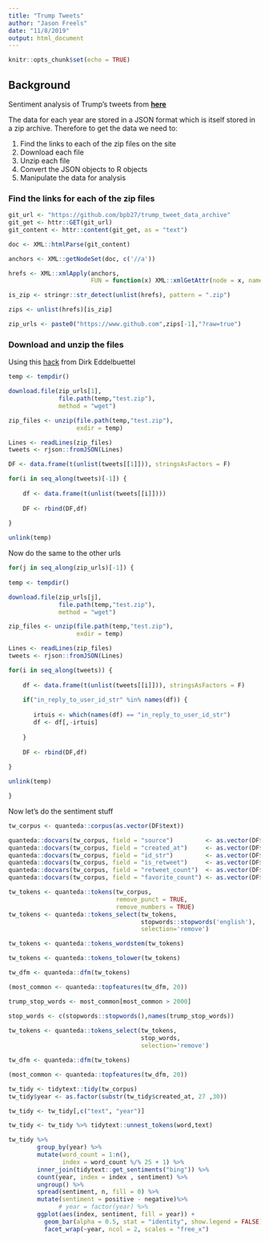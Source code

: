 ```yaml
---
title: "Trump Tweets"
author: "Jason Freels"
date: "11/8/2019"
output: html_document
---
```


```r
knitr::opts_chunk$set(echo = TRUE)
```

## Background

Sentiment analysis of Trump's tweets from [**here**](https://github.com/bpb27/trump_tweet_data_archive)

The data for each year are stored in a JSON format which is itself stored in a zip archive.  Therefore to get the data we need to:

1. Find the links to each of the zip files on the site
2. Download each file
3. Unzip each file
4. Convert the JSON objects to R objects
5. Manipulate the data for analysis

### Find the links for each of the zip files

```r
git_url <- "https://github.com/bpb27/trump_tweet_data_archive"
git_get <- httr::GET(git_url)
git_content <- httr::content(git_get, as = "text")

doc <- XML::htmlParse(git_content)

anchors <- XML::getNodeSet(doc, c('//a'))

hrefs <- XML::xmlApply(anchors, 
                       FUN = function(x) XML::xmlGetAttr(node = x, name = "href"))

is_zip <- stringr::str_detect(unlist(hrefs), pattern = ".zip")

zips <- unlist(hrefs)[is_zip]

zip_urls <- paste0("https://www.github.com",zips[-1],"?raw=true")
```

### Download and unzip the files

Using this [hack](https://stackoverflow.com/questions/3053833/using-r-to-download-zipped-data-file-extract-and-import-data?rq=1) from Dirk Eddelbuettel

```r
temp <- tempdir()

download.file(zip_urls[1],
              file.path(temp,"test.zip"), 
              method = "wget")

zip_files <- unzip(file.path(temp,"test.zip"), 
                   exdir = temp)

Lines <- readLines(zip_files)
tweets <- rjson::fromJSON(Lines)

DF <- data.frame(t(unlist(tweets[[1]])), stringsAsFactors = F)

for(i in seq_along(tweets)[-1]) {
  
    df <- data.frame(t(unlist(tweets[[i]])))
    
    DF <- rbind(DF,df)
    
}

unlink(temp)
```

Now do the same to the other urls

```r
for(j in seq_along(zip_urls)[-1]) {
  
temp <- tempdir()

download.file(zip_urls[j],
              file.path(temp,"test.zip"), 
              method = "wget")

zip_files <- unzip(file.path(temp,"test.zip"), 
                   exdir = temp)

Lines <- readLines(zip_files)
tweets <- rjson::fromJSON(Lines)

for(i in seq_along(tweets)) {
  
    df <- data.frame(t(unlist(tweets[[i]])), stringsAsFactors = F)
    
    if("in_reply_to_user_id_str" %in% names(df)) {
      
       irtuis <- which(names(df) == "in_reply_to_user_id_str")
       df <- df[,-irtuis]
       
    }
    
    DF <- rbind(DF,df)
    
}

unlink(temp)

}
```

Now let's do the sentiment stuff

```r
tw_corpus <- quanteda::corpus(as.vector(DF$text))

quanteda::docvars(tw_corpus, field = "source")         <- as.vector(DF$source)
quanteda::docvars(tw_corpus, field = "created_at")     <- as.vector(DF$created_at)
quanteda::docvars(tw_corpus, field = "id_str")         <- as.vector(DF$id_str)
quanteda::docvars(tw_corpus, field = "is_retweet")     <- as.vector(DF$is_retweet)
quanteda::docvars(tw_corpus, field = "retweet_count")  <- as.vector(DF$retweet_count)
quanteda::docvars(tw_corpus, field = "favorite_count") <- as.vector(DF$favorite_count)
```

```r
tw_tokens <- quanteda::tokens(tw_corpus, 
                              remove_punct = TRUE, 
                              remove_numbers = TRUE)
tw_tokens <- quanteda::tokens_select(tw_tokens, 
                                     stopwords::stopwords('english'),
                                     selection='remove')

tw_tokens <- quanteda::tokens_wordstem(tw_tokens)

tw_tokens <- quanteda::tokens_tolower(tw_tokens)
```

```r
tw_dfm <- quanteda::dfm(tw_tokens)
```


```r
(most_common <- quanteda::topfeatures(tw_dfm, 20))
```

```r
trump_stop_words <- most_common[most_common > 2000]

stop_words <- c(stopwords::stopwords(),names(trump_stop_words))
                
tw_tokens <- quanteda::tokens_select(tw_tokens, 
                                     stop_words,
                                     selection='remove')
```

```r
tw_dfm <- quanteda::dfm(tw_tokens)
```


```r
(most_common <- quanteda::topfeatures(tw_dfm, 20))
```

```r
tw_tidy <- tidytext::tidy(tw_corpus)
tw_tidy$year <- as.factor(substr(tw_tidy$created_at, 27 ,30))

tw_tidy <- tw_tidy[,c("text", "year")]

tw_tidy <- tw_tidy %>% tidytext::unnest_tokens(word,text)
```

```r
tw_tidy %>%
        group_by(year) %>% 
        mutate(word_count = 1:n(),
               index = word_count %/% 25 + 1) %>% 
        inner_join(tidytext::get_sentiments("bing")) %>%
        count(year, index = index , sentiment) %>%
        ungroup() %>%
        spread(sentiment, n, fill = 0) %>%
        mutate(sentiment = positive - negative)%>%
              # year = factor(year) %>%
        ggplot(aes(index, sentiment, fill = year)) +
          geom_bar(alpha = 0.5, stat = "identity", show.legend = FALSE) +
          facet_wrap(~year, ncol = 2, scales = "free_x")
```